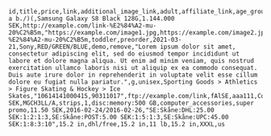 ```csv
id,title,price,link,additional_image_link,adult,affiliate_link,age_group,availability,availability_date,brand,color,condition,delta_command,description,energy_efficiency_class,gender,google_product_category,gtin,image_link,is_bundle,item_group_id,material,member_price,mpn,pattern,prisjakt_id,product_detail(section_name:attribute_name:attribute_value),product_type,promotion_id,sale_price,sale_price_effective_date,shipping(country:region:service:price:min_handling_time:max_handling_time:min_transit_time:max_transit_time),shipping_height,shipping_label,shipping_length,shipping_weight,shipping_width,size,size_system
a b./)(,Samsung Galaxy S8 Black 128G,1.144.000 SEK,http://example.com/link-%E2%84%A2-mu-20%C2%B5m,"https://example.com/image1.jpg,https://example.com/image2.jpg",fAlSE,http://example.com/link-%E2%84%A2-mu-20%C2%B5m,toddler,preorder,2021-03-21,Sony,RED/GREEN/BLUE,demo,remove,"Lorem ipsum dolor sit amet, consectetur adipiscing elit, sed do eiusmod tempor incididunt ut labore et dolore magna aliqua. Ut enim ad minim veniam, quis nostrud exercitation ullamco laboris nisi ut aliquip ex ea commodo consequat. Duis aute irure dolor in reprehenderit in voluptate velit esse cillum dolore eu fugiat nulla pariatur.",g,unisex,Sporting Goods > Athletics > Figure Skating & Hockey > Ice Skates,"10614141000415,90311017",ftp://example.com/link,fAlSE,aaa111,Cotton/Leather,1.144.000 SEK,MGCH3LL/A,strips,1,disc:memory:500 GB,computer_accessories,super promo,11.50 SEK,2016-02-24/2016-02-26,"SE:Skåne:DHL:25.00 SEK:1:2:1:3,SE:Skåne:POST:5.00 SEK:1:5:1:3,SE:Skåne:UPC:45.00 SEK:1:8:3:10",15.2 in,dhl/free,15.2 in,11 lb,15.2 in,XXXL,us
```